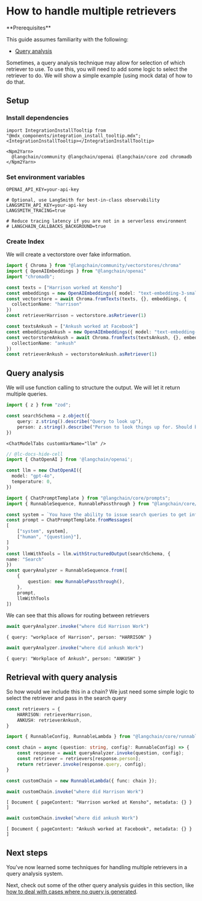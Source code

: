 # How to handle multiple retrievers

<Info>
**Prerequisites**


This guide assumes familiarity with the following:

- [Query analysis](/oss/python/tutorials/rag#query-analysis)

</Info>

Sometimes, a query analysis technique may allow for selection of which retriever to use. To use this, you will need to add some logic to select the retriever to do. We will show a simple example (using mock data) of how to do that.

## Setup

### Install dependencies

```{=mdx}
import IntegrationInstallTooltip from "@mdx_components/integration_install_tooltip.mdx";
<IntegrationInstallTooltip></IntegrationInstallTooltip>

<Npm2Yarn>
  @langchain/community @langchain/openai @langchain/core zod chromadb
</Npm2Yarn>
```
### Set environment variables

```
OPENAI_API_KEY=your-api-key

# Optional, use LangSmith for best-in-class observability
LANGSMITH_API_KEY=your-api-key
LANGSMITH_TRACING=true

# Reduce tracing latency if you are not in a serverless environment
# LANGCHAIN_CALLBACKS_BACKGROUND=true
```
### Create Index

We will create a vectorstore over fake information.


```typescript
import { Chroma } from "@langchain/community/vectorstores/chroma"
import { OpenAIEmbeddings } from "@langchain/openai"
import "chromadb";

const texts = ["Harrison worked at Kensho"]
const embeddings = new OpenAIEmbeddings({ model: "text-embedding-3-small" })
const vectorstore = await Chroma.fromTexts(texts, {}, embeddings, {
  collectionName: "harrison"
})
const retrieverHarrison = vectorstore.asRetriever(1)

const textsAnkush = ["Ankush worked at Facebook"]
const embeddingsAnkush = new OpenAIEmbeddings({ model: "text-embedding-3-small" })
const vectorstoreAnkush = await Chroma.fromTexts(textsAnkush, {}, embeddingsAnkush, {
  collectionName: "ankush"
})
const retrieverAnkush = vectorstoreAnkush.asRetriever(1)
```
## Query analysis

We will use function calling to structure the output. We will let it return multiple queries.


```typescript
import { z } from "zod";

const searchSchema = z.object({
    query: z.string().describe("Query to look up"),
    person: z.string().describe("Person to look things up for. Should be `HARRISON` or `ANKUSH`.")
})
```
```{=mdx}
<ChatModelTabs customVarName="llm" />
```


```typescript
// @lc-docs-hide-cell
import { ChatOpenAI } from '@langchain/openai';

const llm = new ChatOpenAI({
  model: "gpt-4o",
  temperature: 0,
})
```


```typescript
import { ChatPromptTemplate } from "@langchain/core/prompts";
import { RunnableSequence, RunnablePassthrough } from "@langchain/core/runnables";

const system = `You have the ability to issue search queries to get information to help answer user information.`
const prompt = ChatPromptTemplate.fromMessages(
[
    ["system", system],
    ["human", "{question}"],
]
)
const llmWithTools = llm.withStructuredOutput(searchSchema, {
name: "Search"
})
const queryAnalyzer = RunnableSequence.from([
    {
        question: new RunnablePassthrough(),
    },
    prompt,
    llmWithTools
])
```

We can see that this allows for routing between retrievers


```typescript
await queryAnalyzer.invoke("where did Harrison Work")
```



```output
{ query: "workplace of Harrison", person: "HARRISON" }
```



```typescript
await queryAnalyzer.invoke("where did ankush Work")
```



```output
{ query: "Workplace of Ankush", person: "ANKUSH" }
```


## Retrieval with query analysis

So how would we include this in a chain? We just need some simple logic to select the retriever and pass in the search query


```typescript
const retrievers = {
    HARRISON: retrieverHarrison,
    ANKUSH: retrieverAnkush,
}
```


```typescript
import { RunnableConfig, RunnableLambda } from "@langchain/core/runnables";

const chain = async (question: string, config?: RunnableConfig) => {
    const response = await queryAnalyzer.invoke(question, config);
    const retriever = retrievers[response.person];
    return retriever.invoke(response.query, config);
}

const customChain = new RunnableLambda({ func: chain });
```


```typescript
await customChain.invoke("where did Harrison Work")
```



```output
[ Document { pageContent: "Harrison worked at Kensho", metadata: {} } ]
```



```typescript
await customChain.invoke("where did ankush Work")
```



```output
[ Document { pageContent: "Ankush worked at Facebook", metadata: {} } ]
```


## Next steps

You've now learned some techniques for handling multiple retrievers in a query analysis system.

Next, check out some of the other query analysis guides in this section, like [how to deal with cases where no query is generated](/oss/python/how-to/query_no_queries).
